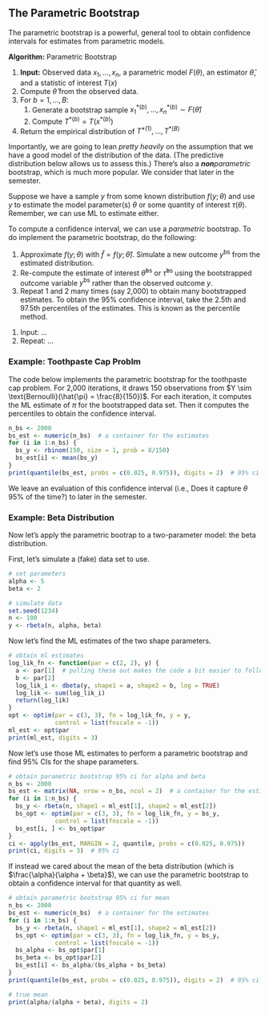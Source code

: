 
## The Parametric Bootstrap

The parametric bootstrap is a powerful, general tool to obtain confidence intervals for estimates from parametric models. 

**Algorithm:** Parametric Bootstrap

1. **Input:** Observed data $x_1, \dots, x_n$, a parametric model $F(\theta)$, an estimator $\hat{\theta}$, and a statistic of interest $T(x)$
2. Compute $\hat{\theta}$ from the observed data.
3. For $b = 1, \dots, B$:
   1. Generate a bootstrap sample $x_1^{*(b)}, \dots, x_n^{*(b)} \sim F(\hat{\theta})$
   2. Compute $T^{*(b)} = T(x^{*(b)})$
4. Return the empirical distribution of $T^{*(1)}, \dots, T^{*(B)}$


Importantly, we are going to lean *pretty heavily* on the assumption that we have a good model of the distribution of the data. (The predictive distribution below allows us to assess this.) There's also a ***non**parametric* bootstrap, which is much more popular. We consider that later in the semester.

Suppose we have a sample $y$ from some known distribution $f(y; \theta)$ and use $y$ to estimate the model parameter(s) $\theta$ or some quantity of interest $\tau(\theta)$. Remember, we can use ML to estimate either.

To compute a confidence interval, we can use a *parametric* bootstrap. To do implement the parametric bootstrap, do the following: 

1. Approximate $f(y; \theta)$ with $\hat{f} = f(y; \hat{\theta})$. Simulate a new outcome $y^{\text{bs}}$ from the estimated distribution. 
1. Re-compute the estimate of interest $\hat{\theta}^{\text{bs}}$ or $\hat{\tau}^{\text{bs}}$ using the bootstrapped outcome variable $y^{\text{bs}}$ rather than the observed outcome $y$.
1. Repeat 1 and 2 many times (say 2,000) to obtain many bootstrapped estimates. To obtain the 95% confidence interval, take the 2.5th and 97.5th percentiles of the estimates. This is known as the percentile method.

::: {.algorithm #alg-rejection}
1. Input: ...
2. Repeat: ...
:::


### Example: Toothpaste Cap Problm

The code below implements the parametric bootstrap for the toothpaste cap problem. For 2,000 iterations, it draws 150 observations from $Y \sim \text{Bernoulli}(\hat{\pi} = \frac{8}{150})$. For each iteration, it computes the ML estimate of $\pi$ for the bootstrapped data set. Then it computes the percentiles to obtain the confidence interval.

```r
n_bs <- 2000
bs_est <- numeric(n_bs)  # a container for the estimates
for (i in 1:n_bs) {
  bs_y <- rbinom(150, size = 1, prob = 8/150)
  bs_est[i] <- mean(bs_y)
}
print(quantile(bs_est, probs = c(0.025, 0.975)), digits = 2)  # 95% ci
```

We leave an evaluation of this confidence interval (i.e., Does it capture $\theta$ 95% of the time?) to later in the semester.

### Example: Beta Distribution

Now let's apply the parametric bootrap to a two-parameter model: the beta distribution.

First, let's simulate a (fake) data set to use.

```r
# set parameters
alpha <- 5
beta <- 2

# simulate data
set.seed(1234)
n <- 100
y <- rbeta(n, alpha, beta)
```

Now let's find the ML estimates of the two shape parameters.

```r
# obtain ml estimates
log_lik_fn <- function(par = c(2, 2), y) {
  a <- par[1]  # pulling these out makes the code a bit easier to follow
  b <- par[2]
  log_lik_i <- dbeta(y, shape1 = a, shape2 = b, log = TRUE)
  log_lik <- sum(log_lik_i)
  return(log_lik)
}
opt <- optim(par = c(3, 3), fn = log_lik_fn, y = y,
             control = list(fnscale = -1))
ml_est <- opt$par
print(ml_est, digits = 3)
```

Now let's use those ML estimates to perform a parametric bootstrap and find 95% CIs for the shape parameters.

```r
# obtain parametric bootstrap 95% ci for alpha and beta
n_bs <- 2000
bs_est <- matrix(NA, nrow = n_bs, ncol = 2)  # a container for the estimates
for (i in 1:n_bs) {
  bs_y <- rbeta(n, shape1 = ml_est[1], shape2 = ml_est[2])
  bs_opt <- optim(par = c(3, 3), fn = log_lik_fn, y = bs_y,
             control = list(fnscale = -1))
  bs_est[i, ] <- bs_opt$par
}
ci <- apply(bs_est, MARGIN = 2, quantile, probs = c(0.025, 0.975))
print(ci, digits = 3)  # 95% ci
```

If instead we cared about the mean of the beta distribution (which is $\frac{\alpha}{\alpha + \beta}$), we can use the parametric bootstrap to obtain a confidence interval for that quantity as well.

```r

# obtain parametric bootstrap 95% ci for mean
n_bs <- 2000
bs_est <- numeric(n_bs)  # a container for the estimates
for (i in 1:n_bs) {
  bs_y <- rbeta(n, shape1 = ml_est[1], shape2 = ml_est[2])
  bs_opt <- optim(par = c(3, 3), fn = log_lik_fn, y = bs_y,
             control = list(fnscale = -1))
  bs_alpha <- bs_opt$par[1]
  bs_beta <- bs_opt$par[2]
  bs_est[i] <- bs_alpha/(bs_alpha + bs_beta)
}
print(quantile(bs_est, probs = c(0.025, 0.975)), digits = 2)  # 95% ci

# true mean 
print(alpha/(alpha + beta), digits = 2)
```
